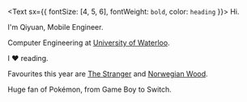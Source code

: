 <Text sx={{ fontSize: [4, 5, 6], fontWeight: `bold`, color: `heading` }}>
  Hi.
</Text>

I'm Qiyuan, Mobile Engineer.

Computer Engineering at [University of Waterloo](https://uwaterloo.ca/).

I ❤️ reading. 

Favourites this year are [The Stranger](https://www.goodreads.com/book/show/49552.The_Stranger) and [Norwegian Wood](https://www.goodreads.com/book/show/11297.Norwegian_Wood).

Huge fan of Pokémon, from Game Boy to Switch.
